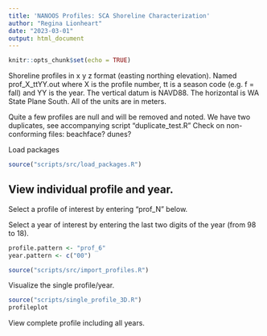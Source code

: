 ```yaml
---
title: 'NANOOS Profiles: SCA Shoreline Characterization'
author: "Regina Lionheart"
date: "2023-03-01"
output: html_document
---
```


```r
knitr::opts_chunk$set(echo = TRUE)
```

Shoreline profiles in x y z format (easting northing elevation).
Named prof_X_ttYY.out where X is the profile number, tt is a season code (e.g. f = fall) and YY is the year.
The vertical datum is NAVD88.
The horizontal is WA State Plane South. All of the units are in meters.

Quite a few profiles are null and will be removed and noted.
We have two duplicates, see accompanying script "duplicate_test.R"
Check on non-conforming files: beachface? dunes?


Load packages
```r
source("scripts/src/load_packages.R")
```

## View individual profile and year.
Select a profile of interest by entering "prof_N" below. 

Select a year of interest by entering the last two digits of the year (from 98 to 18).
```r
profile.pattern <- "prof_6"
year.pattern <- c("00")

source("scripts/src/import_profiles.R")
```

Visualize the single profile/year.
```r
source("scripts/single_profile_3D.R")
profileplot
```


View complete profile including all years.

